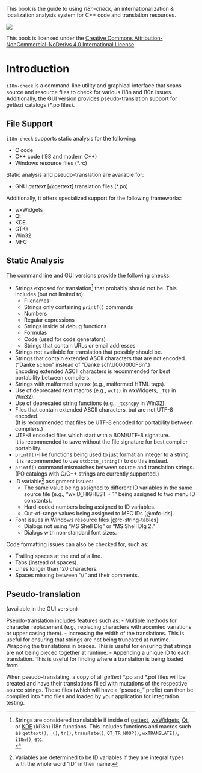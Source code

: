 ::: {.content-visible when-format="html"}
<!-- Just want this preface in the gitbook.
     PDF output will have its own copyright page after the title.-->

This book is the guide to using *i18n-check*, an internationalization & localization analysis system for C++ code and translation resources.

![](images/CC_BY-NC-ND.png)

This book is licensed under the [Creative Commons Attribution-NonCommercial-NoDerivs 4.0 International License](https://creativecommons.org/licenses/by-nc-nd/4.0/).
:::

# Introduction

`i18n-check` is a command-line utility and graphical interface that scans source and resource files to check for
various i18n and l10n issues. Additionally, the GUI version provides pseudo-translation support for
*gettext* catalogs (\*.po files).

## File Support

`i18n-check` supports static analysis for the following:

- C code
- C++ code ('98 and modern C++)
- Windows resource files (\*.rc)

Static analysis and pseudo-translation are available for:

- GNU *gettext* [@gettext] translation files (\*.po)

Additionally, it offers specialized support for the following frameworks:

- wxWidgets
- Qt
- KDE
- GTK+
- Win32
- MFC

## Static Analysis

The command line and GUI versions provide the following checks:

- Strings exposed for translation[^1] that probably should not be. This includes (but not limited to):
  - Filenames
  - Strings only containing `printf()` commands
  - Numbers
  - Regular expressions
  - Strings inside of debug functions
  - Formulas
  - Code (used for code generators)
  - Strings that contain URLs or email addresses
- Strings not available for translation that possibly should be.
- Strings that contain extended ASCII characters that are not encoded.
  ("Danke schön" instead of "Danke sch\\U000000F6n".)<br />
  Encoding extended ASCII characters is recommended for
  best portability between compilers.
- Strings with malformed syntax (e.g., malformed HTML tags).
- Use of deprecated text macros (e.g., `wxT()` in wxWidgets, `_T()` in Win32).
- Use of deprecated string functions (e.g., `_tcsncpy` in Win32).
- Files that contain extended ASCII characters, but are not UTF-8 encoded.<br />
  (It is recommended that files be UTF-8 encoded for portability between compilers.)
- UTF-8 encoded files which start with a BOM/UTF-8 signature.<br />
  It is recommended to save without the file signature for best compiler portability.
- `printf()`-like functions being used to just format an integer to a string.<br />
  It is recommended to use `std::to_string()` to do this instead.
- `printf()` command mismatches between source and translation strings.<br />
  (PO catalogs with C/C++ strings are currently supported.)
- ID variable[^2] assignment issues:
  - The same value being assigned to different ID variables in the same source file
    (e.g., "wxID_HIGHEST + 1" being assigned to two menu ID constants).
  - Hard-coded numbers being assigned to ID variables.
  - Out-of-range values being assigned to MFC IDs [@mfc-ids].
- Font issues in Windows resource files [@rc-string-tables]:
  - Dialogs not using "MS Shell Dlg" or "MS Shell Dlg 2."
  - Dialogs with non-standard font sizes.

Code formatting issues can also be checked for, such as:

- Trailing spaces at the end of a line.
- Tabs (instead of spaces).
- Lines longer than 120 characters.
- Spaces missing between "//" and their comments.

## Pseudo-translation

(available in the GUI version)

Pseudo-translation includes features such as:
- Multiple methods for character replacement (e.g., replacing characters with accented variations or upper casing them).
- Increasing the width of the translations. This is useful for ensuring that strings are not being truncated at runtime.
- Wrapping the translations in braces. This is useful for ensuring that strings are not being pieced together at runtime.
- Appending a unique ID to each translation. This is useful for finding where a translation is being loaded from.

When pseudo-translating, a copy of all *gettext* \*.po and \*.pot files will be created and have their translations filled
with mutations of the respective source strings. These files (which will have a "pseudo_" prefix) can then be compiled into \*.mo files and
loaded by your application for integration testing.

[^1]: Strings are considered translatable if inside of [gettext](https://www.gnu.org/software/gettext/),
[wxWidgets](https://www.wxwidgets.org), [Qt](https://www.qt.io), or
[KDE](https://develop.kde.org/docs/plasma/widget/translations-i18n) (ki18n) i18n functions.
This includes functions and macros such as `gettext()`, `_()`, `tr()`, `translate()`,
`QT_TR_NOOP()`, `wxTRANSLATE()`, `i18n()`, etc.<br />
[^2]: Variables are determined to be ID variables if they are integral types with the whole word "ID" in their name.

